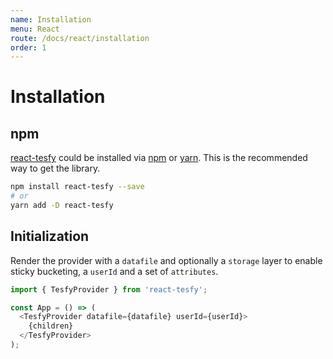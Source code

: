 ```yaml
---
name: Installation
menu: React
route: /docs/react/installation
order: 1
---
```


# Installation

## npm

[react-tesfy](https://github.com/andresz1/react-tesfy) could be installed via [npm](https://www.npmjs.com/) or [yarn](https://yarnpkg.com/). This is the recommended way to get the library.

```bash
npm install react-tesfy --save
# or
yarn add -D react-tesfy
```

## Initialization

Render the provider with a `datafile` and optionally a `storage` layer to enable sticky bucketing, a `userId` and a set of `attributes`.

```javascript
import { TesfyProvider } from 'react-tesfy';

const App = () => (
  <TesfyProvider datafile={datafile} userId={userId}>
    {children}
  </TesfyProvider>
);
```
